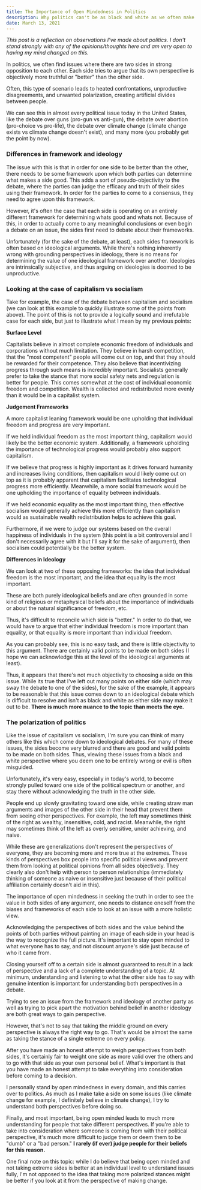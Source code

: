 ```yaml
---
title: The Importance of Open Mindedness in Politics
description: Why politics can't be as black and white as we often make it out to be
date: March 13, 2021
---
```


_This post is a reflection on observations I've made about politics. I don't stand strongly with any of the opinions/thoughts here and am very open to having my mind changed on this._

In politics, we often find issues where there are two sides in strong opposition to each other. Each side tries to argue that its own perspective is objectively more truthful or "better" than the other side.

Often, this type of scenario leads to heated confrontations, unproductive disagreements, and unwanted polarization, creating artificial divides between people.

We can see this in almost every political issue today in the United States, like the debate over guns (pro-gun vs anti-gun), the debate over abortion (pro-choice vs pro-life), the debate over climate change (climate change exists vs climate change doesn't exist), and many more (you probably get the point by now).

### Differences in framework and ideology

The issue with this is that in order for one side to be better than the other, there needs to be some framework upon which both parties can determine what makes a side good. This adds a sort of pseudo-objectivity to the debate, where the parties can judge the efficacy and truth of their sides using their framework. In order for the parties to come to a consensus, they need to agree upon this framework.

However, it's often the case that each side is operating on an entirely different framework for determining whats good and whats not. Because of this, in order to actually come to any meaningful conclusions or even begin a debate on an issue, the sides first need to debate about their frameworks.

Unfortunately (for the sake of the debate, at least), each sides framework is often based on ideological arguments. While there's nothing inherently wrong with grounding perspectives in ideology, there is no means for determining the value of one ideological framework over another. Ideologies are intrinsically subjective, and thus arguing on ideologies is doomed to be unproductive.

### Looking at the case of capitalism vs socialism

Take for example, the case of the debate between capitalism and socialism (we can look at this example to quickly illustrate some of the points from above). The point of this is not to provide a logically sound and irrefutable case for each side, but just to illustrate what I mean by my previous points:

**Surface Level**

Capitalists believe in almost complete economic freedom of individuals and corporations without much limitation. They believe in harsh competition, that the "most competent" people will come out on top, and that they should be rewarded for their competence. They also believe that incentivizing progress through such means is incredibly important.
Socialists generally prefer to take the stance that more social safety nets and regulation is better for people. This comes somewhat at the cost of individual economic freedom and competition. Wealth is collected and redistributed more evenly than it would be in a capitalist system.

**Judgement Frameworks**

A more capitalist leaning framework would be one upholding that individual freedom and progress are very important.

If we held individual freedom as the most important thing, capitalism would likely be the better economic system. Additionally, a framework upholding the importance of technological progress would probably also support capitalism.

If we believe that progress is highly important as it drives forward humanity and increases living conditions, then capitalism would likely come out on top as it is probably apparent that capitalism facilitates technological progress more efficiently.
Meanwhile, a more social framework would be one upholding the importance of equality between individuals.

If we held economic equality as the most important thing, then effective socialism would generally achieve this more efficiently than capitalism would as sustainable wealth redistribution helps to achieve this goal.

Furthermore, if we were to judge our systems based on the overall happiness of individuals in the system (this point is a bit controversial and I don't necessarily agree with it but I'll say it for the sake of argument), then socialism could potentially be the better system.

**Differences in Ideology**

We can look at two of these opposing frameworks: the idea that individual freedom is the most important, and the idea that equality is the most important.

These are both purely ideological beliefs and are often grounded in some kind of religious or metaphysical beliefs about the importance of individuals or about the natural significance of freedom, etc.

Thus, it's difficult to reconcile which side is "better." In order to do that, we would have to argue that either individual freedom is more important than equality, or that equality is more important than individual freedom.

As you can probably see, this is no easy task, and there is little objectivity to this argument. There are certainly valid points to be made on both sides (I hope we can acknowledge this at the level of the ideological arguments at least).

Thus, it appears that there's not much objectivity to choosing a side on this issue. While its true that I've left out many points on either side (which may sway the debate to one of the sides), for the sake of the example, it appears to be reasonable that this issue comes down to an ideological debate which is difficult to resolve and isn't as black and white as either side may make it out to be. **There is much more nuance to the topic than meets the eye.**

### The polarization of politics

Like the issue of capitalism vs socialism, I'm sure you can think of many others like this which come down to ideological debates. For many of these issues, the sides become very blurred and there are good and valid points to be made on both sides. Thus, viewing these issues from a black and white perspective where you deem one to be entirely wrong or evil is often misguided.

Unfortunately, it's very easy, especially in today's world, to become strongly pulled toward one side of the political spectrum or another, and stay there without acknowledging the truth in the other side.

People end up slowly gravitating toward one side, while creating straw man arguments and images of the other side in their head that prevent them from seeing other perspectives. For example, the left may sometimes think of the right as wealthy, insensitive, cold, and racist. Meanwhile, the right may sometimes think of the left as overly sensitive, under achieving, and naive.

While these are generalizations don't represent the perspectives of everyone, they are becoming more and more true at the extremes. These kinds of perspectives box people into specific political views and prevent them from looking at political opinions from all sides objectively. They clearly also don't help with person to person relationships (immediately thinking of someone as naive or insensitive just because of their political affiliation certainly doesn't aid in this).

The importance of open mindedness in seeking the truth
In order to see the value in both sides of any argument, one needs to distance oneself from the biases and frameworks of each side to look at an issue with a more holistic view.

Acknowledging the perspectives of both sides and the value behind the points of both parties without painting an image of each side in your head is the way to recognize the full picture. It's important to stay open minded to what everyone has to say, and not discount anyone's side just because of who it came from.

Closing yourself off to a certain side is almost guaranteed to result in a lack of perspective and a lack of a complete understanding of a topic. At minimum, understanding and listening to what the other side has to say with genuine intention is important for understanding both perspectives in a debate.

Trying to see an issue from the framework and ideology of another party as well as trying to pick apart the motivation behind belief in another ideology are both great ways to gain perspective.

However, that's not to say that taking the middle ground on every perspective is always the right way to go. That's would be almost the same as taking the stance of a single extreme on every policy.

After you have made an honest attempt to weigh perspectives from both sides, it's certainly fair to weight one side as more valid over the others and to go with that side as your own personal belief. What's important is that you have made an honest attempt to take everything into consideration before coming to a decision.

I personally stand by open mindedness in every domain, and this carries over to politics. As much as I make take a side on some issues (like climate change for example, I definitely believe in climate change), I try to understand both perspectives before doing so.

Finally, and most important, being open minded leads to much more understanding for people that take different perspectives. If you're able to take into consideration where someone is coming from with their political perspective, it's much more difficult to judge them or deem them to be "dumb" or a "bad person." **I rarely (if ever) judge people for their beliefs for this reason.**

One final note on this topic: while I do believe that being open minded and not taking extreme sides is better at an individual level to understand issues fully, I'm not opposed to the idea that taking more polarized stances might be better if you look at it from the perspective of making change.
